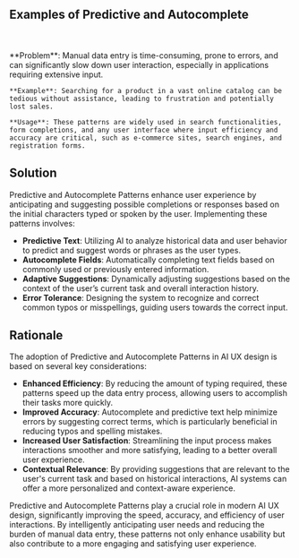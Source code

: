 
## Examples of Predictive and Autocomplete

<br />
<div className='w-full grid grid-cols-1 md:grid-cols-2 gap-x-4 gap-y-8'>
  <SampleUI
    src={Copilot}
    desc='Autocomplete by Copilot in VS Code'
    productUrl='https://code.visualstudio.com/'
  />
  <SampleUI
    src={Gmail}
    desc='Autocomplete in Gmail'
    productUrl='https://github.com/features/copilot'
  />
  <SampleUI
    src={GmailSmartCompose}
    desc='Smart Compose in Gmail'
    productUrl='https://gmail.com/'
  />

</div>
<br />
   <div className="border border-neutral-200 dark:border-neutral-700 bg-neutral-50 dark:bg-neutral-800 p-8 rounded-lg">
    **Problem**: Manual data entry is time-consuming, prone to errors, and can significantly slow down user interaction, especially in applications requiring extensive input.

    **Example**: Searching for a product in a vast online catalog can be tedious without assistance, leading to frustration and potentially lost sales.

    **Usage**: These patterns are widely used in search functionalities, form completions, and any user interface where input efficiency and accuracy are critical, such as e-commerce sites, search engines, and registration forms.

   </div>

## Solution

Predictive and Autocomplete Patterns enhance user experience by anticipating and suggesting possible completions or responses based on the initial characters typed or spoken by the user. Implementing these patterns involves:

- **Predictive Text**: Utilizing AI to analyze historical data and user behavior to predict and suggest words or phrases as the user types.
- **Autocomplete Fields**: Automatically completing text fields based on commonly used or previously entered information.
- **Adaptive Suggestions**: Dynamically adjusting suggestions based on the context of the user’s current task and overall interaction history.
- **Error Tolerance**: Designing the system to recognize and correct common typos or misspellings, guiding users towards the correct input.

## Rationale

The adoption of Predictive and Autocomplete Patterns in AI UX design is based on several key considerations:

- **Enhanced Efficiency**: By reducing the amount of typing required, these patterns speed up the data entry process, allowing users to accomplish their tasks more quickly.
- **Improved Accuracy**: Autocomplete and predictive text help minimize errors by suggesting correct terms, which is particularly beneficial in reducing typos and spelling mistakes.
- **Increased User Satisfaction**: Streamlining the input process makes interactions smoother and more satisfying, leading to a better overall user experience.
- **Contextual Relevance**: By providing suggestions that are relevant to the user's current task and based on historical interactions, AI systems can offer a more personalized and context-aware experience.

Predictive and Autocomplete Patterns play a crucial role in modern AI UX design, significantly improving the speed, accuracy, and efficiency of user interactions. By intelligently anticipating user needs and reducing the burden of manual data entry, these patterns not only enhance usability but also contribute to a more engaging and satisfying user experience.
